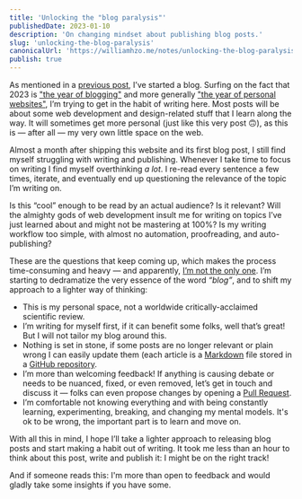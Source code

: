 ```yaml
---
title: 'Unlocking the "blog paralysis"'
publishedDate: 2023-01-10
description: 'On changing mindset about publishing blog posts.'
slug: 'unlocking-the-blog-paralysis'
canonicalUrl: 'https://williamhzo.me/notes/unlocking-the-blog-paralysis'
publish: true
---
```


As mentioned in a [previous post](https://williamhzo.me/notes/writing-on-the-web), I’ve started a blog. Surfing on the fact that 2023 is ["the year of blogging"](https://chriscoyier.net/2022/12/26/bring-back-blogging/) and more generally ["the year of personal websites"](https://matthiasott.com/notes/the-year-of-the-personal-website), I’m trying to get in the habit of writing here. Most posts will be about some web development and design-related stuff that I learn along the way. It will sometimes get more personal (just like this very post 🙃), as this is — after all — my very own little space on the web.

Almost a month after shipping this website and its first blog post, I still find myself struggling with writing and publishing. Whenever I take time to focus on writing I find myself overthinking _a lot_. I re-read every sentence a few times, iterate, and eventually end up questioning the relevance of the topic I’m writing on.

Is this “cool” enough to be read by an actual audience? Is it relevant? Will the almighty gods of web development insult me for writing on topics I’ve just learned about and might not be mastering at 100%? Is my writing workflow too simple, with almost no automation, proofreading, and auto-publishing?

These are the questions that keep coming up, which makes the process time-consuming and heavy — and apparently, [I’m not the only one](https://rachsmith.com/how-i-wrote-more/). I’m starting to dedramatize the very essence of the word _“blog”_, and to shift my approach to a lighter way of thinking:

- This is my personal space, not a worldwide critically-acclaimed scientific review.
- I’m writing for myself first, if it can benefit some folks, well that’s great! But I will not tailor my blog around this.
- Nothing is set in stone, if some posts are no longer relevant or plain wrong I can easily update them (each article is a [Markdown](https://www.markdownguide.org/) file stored in a [GitHub repository](https://github.com/williamhzo/williamhzo.me/tree/main/src/content).
- I’m more than welcoming feedback! If anything is causing debate or needs to be nuanced, fixed, or even removed, let’s get in touch and discuss it — folks can even propose changes by opening a [Pull Request](https://github.com/williamhzo/williamhzo.me/pulls).
- I’m comfortable not knowing everything and with being constantly learning, experimenting, breaking, and changing my mental models. It's ok to be wrong, the important part is to learn and move on.

With all this in mind, I hope I’ll take a lighter approach to releasing blog posts and start making a habit out of writing. It took me less than an hour to think about this post, write and publish it: I might be on the right track!

And if someone reads this: I'm more than open to feedback and would gladly take some insights if you have some.

